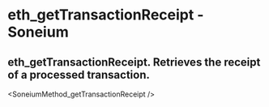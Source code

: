 # eth_getTransactionReceipt - Soneium

## eth_getTransactionReceipt. Retrieves the receipt of a processed transaction.


<SoneiumMethod_getTransactionReceipt />
